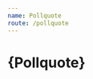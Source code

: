 ```yaml
---
name: Pollquote
route: /pollquote
---
```



# {Pollquote}

<PropsTable of={Pollquote}/>

<Playground>
    <Pollquote style={css`
                            svg{
                                width: 300px;
                                margin-top: 10px;
                            }
                            div{
                                color: #7D899C
                            }
                          `}
                text={`Lorem ipsum dolor sit amet, consectetur adipiscing elit.
                        Sed suscipit venenatis massa, ac ultricies sem gravida nec.
                        Phasellus ac ipsum nibh. Morbi at ullamcorper turpis, vitae rhoncus magna.
                        Donec non pretium velit. Morbi vulputate nulla orci, non vestibulum diam ultrices nec.
                        estibulum massa tortor, efficitur ac sollicitudin eu, porta ut nisl.
                        Sed eu porta nibh. Nullam congue, tortor tempor fermentum mollis, quam tellus suscipit metus, sit amet facilisis orci elit nec ipsum.
                        Maecenas sed mollis diam. Proin laoreet justo sit amet auctor convallis.`
                        }
    />
</Playground>
